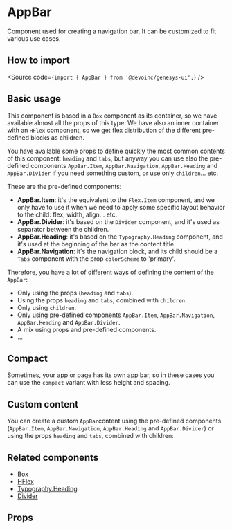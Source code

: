 

<Meta of={Stories} />

# AppBar

Component used for creating a navigation bar. It can be customized to fit
various use cases.

## How to import

<Source code={`import { AppBar } from '@devoinc/genesys-ui';`} />

## Basic usage

This component is based in a `Box` component as its container, so we have
available almost all the props of this type. We have also an inner container
with an `HFlex` component, so we get flex distribution of the different
pre-defined blocks as children.

You have available some props to define quickly the most common contents of
this component: `heading` and `tabs`, but anyway you can use also the
pre-defined components `AppBar.Item`, `AppBar.Navigation`, `AppBar.Heading` and
`AppBar.Divider` if you need something custom, or use only `children`... etc.

These are the pre-defined components:

- **AppBar.Item**: it's the equivalent to the `Flex.Item` component, and we only
  have to use it when we need to apply some specific layout behavior to the
  child: flex, width, align... etc.
- **AppBar.Divider**: it's based on the `Divider` component, and it's used as
  separator between the children.
- **AppBar.Heading**: it's based on the `Typography.Heading` component, and
  it's used at the beginning of the bar as the content title.
- **AppBar.Navigation**: it's the navigation block, and its child should be a
  `Tabs` component with the prop `colorScheme` to 'primary'.

Therefore, you have a lot of different ways of defining the content of the
`AppBar`:

- Only using the props (`heading` and `tabs`).
- Using the props `heading` and `tabs`, combined with `children`.
- Only using `children`.
- Only using pre-defined components `AppBar.Item`, `AppBar.Navigation`,
  `AppBar.Heading` and `AppBar.Divider`.
- A mix using props and pre-defined components.
- ...

<Canvas of={Stories.Playground} />

## Compact

Sometimes, your app or page has its own app bar, so in these cases you can use
the `compact` variant with less height and spacing.

<Canvas of={Stories.Compact} />

<Canvas of={Stories.CompactWithAnotherToolbar} />

## Custom content

You can create a custom `AppBar`content using the pre-defined components
(`AppBar.Item`, `AppBar.Navigation`, `AppBar.Heading` and `AppBar.Divider`) or
using the props `heading` and `tabs`, combined with children:

<Canvas of={Stories.Custom} />

## Related components

- [Box](?path=/docs/components-core-layout-box--overview)
- [HFlex](?path=/docs/components-layout-hflex--overview)
- [Typography.Heading](?path=/docs/components-text-typography-components-block-heading-overview--overview)
- [Divider](?path=/docs/components-layout-divider--overview)

## Props

<ArgTypes of={Stories} />
